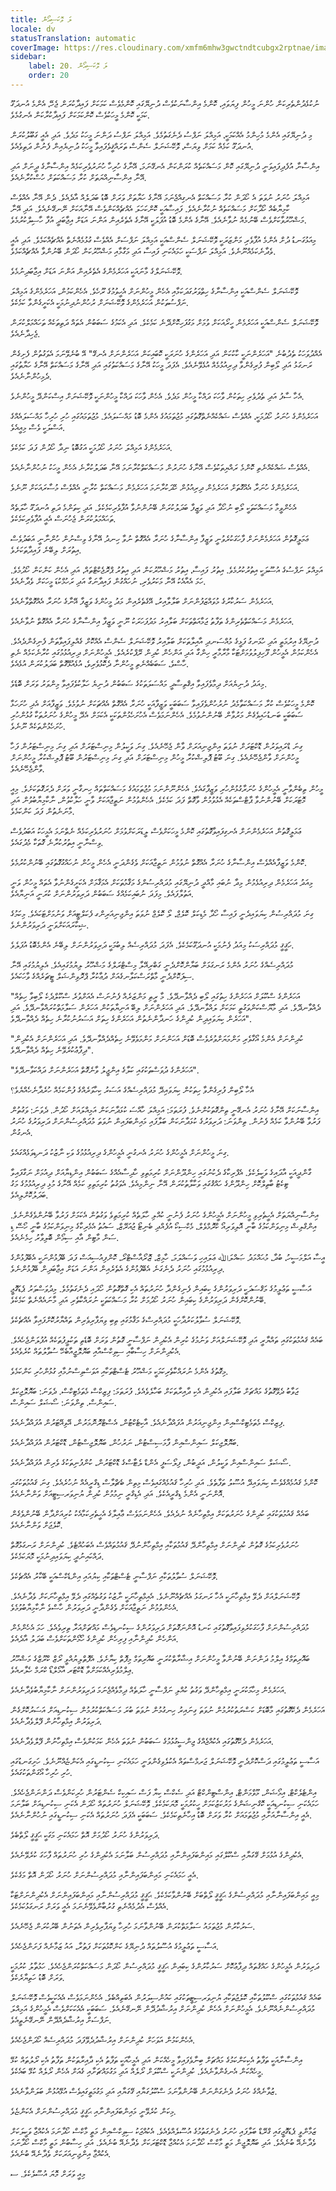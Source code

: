 ```yaml
---
title: ލަ ވޮކަސިއޯން
locale: dv
statusTranslation: automatic
coverImage: https://res.cloudinary.com/xmfm6mhw3gwctndtcubgx2rptnae/image/upload/v1740337243/small_cover_educacion_fundamental_a051170f1c.webp
sidebar:
    label: 20. ލަ ވޮކަސިއޯން
    order: 20
---
```

ނުކުޅެދުންތެރިކަން ހުންނަ މީހުން ފިޔަވައި، ކޮންމެ އިންސާނަކުވެސް ދުނިޔޭގައި ކޮންމެވެސް ކަމަކަށް ފައިދާކުރަން ޖެހޭ، އެންމެ އުނދަގޫ ކަމަކީ ކޮންމެ މީހަކުވެސް ކޮންކަމަކަށް ފައިދާކުރާކަން އެނގުމެވެ.

މި ދުނިޔޭގައި އެންމެ މުހިންމު އެއްކަމަކީ، އަމިއްލަ ނަފްސު ދެނެގަތުމެވެ. އަމިއްލަ ނަފްސު ދަންނަ މީހަކު މަދެވެ. އަދި އެއީ ގަބޫލުކުރަން އުނދަގޫ ކަމެއް ކަމަށް ވިޔަސް، ވޮކޭޝަނަލް ސެންސް ތަރައްޤީވެފައިވާ މީހަކު ދުނިޔެއިން ފެނުން ދަތިވެއެވެ.

އިންސާނާ އުފެދިފައިވަނީ ދުނިޔޭގައި ކޮން މަސައްކަތެއް ކުރަންކަން އެނގޭނަމަ، އޭނާގެ ހުރިހާ ހުނަރުވެރިކަމެއް އިންސާނާގެ ދީނަށް އަދި އޭނާ އިންސާނިއްޔަތަށް ކުރާ މަސައްކަތަށް ހުސްކުރާނެއެވެ.

އަމިއްލަ ހުނަރު ނުވަތަ އެ ހޯދަން ކުރާ މަސައްކަތް އެނގިއްޖެނަމަ އޭނާގެ ހަޔާތަށް ވަރަށް ބޮޑު ބަދަލެއް އާދެއެވެ. ދެން އޭނާ އެއްވެސް ކާމިޔާބެއް ހޯދާކަށް މަސައްކަތެއް ނުކުރާނެއެވެ. ފައިސާއަކީ ކޮންކަހަލަ އެއްޗެއްކަންވެސް އޭނާއަކަށް ނޭނގޭނެއެވެ. އަދި އޭނާ މަޝްހޫރުވާކަށްވެސް ބޭނުމެއް ނުވާނެއެވެ. އޭނާގެ އެންމެ ބޮޑު އުފަލަކީ އޭނާގެ އެތެރެއިން އަންނަ އަޑަށް އިޖާބަދީ އުފާ ހާސިލްކުރުމެވެ.

މިއަޅުގަނޑު ދުށް އެންމެ އުފާވެރި މަންޒަރަކީ ވޮކޭޝަނަލް ސެންސްއަކީ އަމިއްލަ ނަފްސަށް އެއްވެސް ގުޅުމެއްނެތް އެއްޗެއްކަމެވެ. އަދި އެއީ ވެދާނެކަމެއްނޫނެވެ. އަމިއްލަ ނަފްސަކީ ހަމައެކަނި ފައިސާ އަދި މަގާމާއި މަޝްހޫރުކަން ހޯދަން ބޭނުންވާ އެއްޗެއްކަމެވެ.

ވޮކޭޝަނަލްގެ މާނައަކީ އަހަރެމެންގެ އެތެރެއިން އަންނަ އަޑަށް އިޖާބަދިނުމެވެ.

ވޮކޭޝަނަލް ސެންސްއަކީ އިންސާނާގެ ހިތްވަރުގަދަކަމާއި އެހެން މީހުންނަށް އެހީވުމުގެ ރޫހެވެ. އެހެންކަމުން، އަހަރެމެންގެ އަމިއްލަ ނަފްސުތަކުން އަހަރެމެންގެ ވޮކޭޝަނަށް ރުހުންނުދިނުމަކީ އެކަށީގެންވާ ކަމެކެވެ.

ވޮކޭޝަނަލް ސެންސްއަކީ އަހަރެމެން ހީރޯއަކަށް ވުމަށް މަގުފަހިކޮށްދޭނެ ކަމެކެވެ. އަދި އެކަމުގެ ސަބަބުން އެތައް ދަތިތަކެއް ތަހައްމަލްކުރަން ޖެހިދާނެއެވެ.

އެއްދުވަހަކު ތެދުބުނެ "އަހަރެންނަކީ ކާކުކަން އަދި އަހަރެންގެ ހުނަރަކީ ކޮބައިކަން އަހަރެންނަށް އެނގޭ" އޭ ބުނެވޭނަމަ އެވަގުތުން ފެށިގެން ރަނގަޅު އަދި ލޯބިން ފުރިގެންވާ ދިރިއުޅުމެއް އުޅެވޭނެއެވެ. އެފަދަ މީހަކު އޭނާގެ މަސައްކަތުގައި އަދި އޭނާގެ މަސައްކަތް އޭނާގެ ހަޔާތުގައި ދެމިހުންނާނެއެވެ.

އެހާ ސާފު އަދި ތެދުވެރި ހިތަކުން ވާހަކަ ދައްކާ މީހުން މަދެވެ. އެހެން ވާހަކަ ދައްކާ މީހުންނަކީ ވޮކޭޝަނަށް އިސްކަންދޭ މީހުންނެވެ.

އަހަރެމެންގެ ހުނަރު ހޯދުމަކީ، އެއްވެސް ޝައްކެއްނެތްގޮތުގައި މުޖުތަމައުގެ އެންމެ ބޮޑު މައްސަލައެވެ. މުޖުތަމައުގައި ހުރި ހުރިހާ މައްސަލައެއްގެ އަސްލަކީ ވެސް މިއީއެވެ.

އަހަރެމެންގެ އަމިއްލަ ހުނަރު ހޯދުމަކީ އަގުބޮޑު ނިދާ ހޯދުން ފަދަ ކަމެކެވެ.

އެއްވެސް ޝައްކެއްނެތި ކޮންމެ ރައްޔިތަކުވެސް އޭނާގެ ހުނަރުން މަސައްކަތްކުރާނަމަ އޭނާ ބަދަލުކުރާނެ އެހެން މީހަކު ނުހުންނާނެއެވެ.

އަހަރެމެންގެ ހުނަރާ އެއްގޮތަށް އަހަރެމެން ދިރިއުޅުން ހޭދަކުރާނަމަ އަހަރެމެން މަސައްކަތް ކުރާނީ އެއްވެސް މުސާރައަކަށް ނޫނެވެ.

އެހެންވީމާ މަސައްކަތަކީ ލޯބި ނުހޯދާ އަދި ވަޒީފާ ބަދަލުކުރަން ބޭނުންނުވާ އުފާވެރިކަމެކެވެ. އަދި ކިތަންމެ ދަތި އުނދަގޫ ހާލަތެއް ތަޙައްމަލުކުރަން ޖެހުނަސް އެއީ އުފާވެރިކަމެކެވެ.

ޢަމަލީގޮތުން އަހަރެމެންނަށް ފާހަގަކުރެވުނީ ވަޒީފާ އިންސާނާގެ ހުނަރާ އެއްގޮތް ނުވާ ހިނދު އޭނާގެ ވިސްނުން ހުންނާނީ އަބަދުވެސް އިތުރަށް ލިބޭނެ ފައިދާތަކަށެވެ.

އަމިއްލަ ނަފްސުގެ އުސޫލަކީ އިތުރުކުރުމެވެ. އިތުރު ފައިސާ، އިތުރު މަޝްހޫރުކަން އަދި އިތުރު ޕްރޮޖެކްޓްތައް، އަދި އެހެން ކަންކަން ހޯދުމެވެ. ހަމަ އެއާއެކު އޭނާ މަކަރުވެރި، ނުހައްގުން ފައިދާނަގާ އަދި ރަހުމްކުޑަ މީހަކަށް ވެދާނެއެވެ.

އަހަރެމެން ސަރުކާރުގެ މުވައްޒަފުންނަށް ބަލާލާއިރު، އޭގެތެރެއިން މަދު މީހުންގެ ވަޒީފާ އޭނާގެ ހުނަރާ އެއްގޮތްވާނެއެވެ.

އަހަރެމެން މަސައްކަތްތެރިންގެ ތަފާތު ޖަމާއަތްތަކަށް ބަލާއިރު މަދުފަހަރަކު ނޫނީ ވަޒީފާ އިންސާނާގެ ހުނަރާ އެއްގޮތް ނުވާނެއެވެ.

ދުނިޔޭގެ އިރުމަތީ އަދި ހުޅަނގު ފަޅީގެ މުއްސަނދި އާއިލާތަކަށް ބަލާއިރު ވޮކޭޝަނަލް ސެންސް އެއްކޮށް ގެއްލިފައިވާތަން ފެނިގެންދެއެވެ. އެހެންކަމުން އެމީހުން ފޫހިފިލުވުމަށްޓަކާ މާރާމާރީ ހިންގާ އަދި އަންހެން ކުދިން ރޭޕްކުރެއެވެ. އެމީހުންނަށް ދިރިއުޅުމުގައި ކުރާނެކަމެއް ނެތި ހާސްވެ، ސަބަބެއްނެތި މީހުންނާ ދެކޮޅުވެރިވެ، އުޅެއުޅޭގޮތް ބަދަލުކުރަން އުޅެއެވެ.

މިއަދު ދުނިޔެއަށް ދިމާވެފައިވާ އިޤްތިސާދީ މައްސަލަތަކުގެ ސަބަބުން ދުނިޔެ ހަލާކުވެފައިވާ މިންވަރު ވަރަށް ބޮޑެވެ.

ކޮންމެ މީހަކުވެސް ކުރާ މަސައްކަތާމެދު ނުރުހުންވެފައިވާ ސަބަބަކީ ވަޒީފާއަކީ ހުނަރާ އެއްގޮތް އެއްޗަކަށް ނުވުމެވެ. ވަޒީފާއަށް އެދި ހުށަހަޅާ ސަބަބަކީ ބަނޑުހައިވެގެން މަރުވާން ބޭނުންނުވުމެވެ. އެހެންނަމަވެސް އެހުށަހެޅުންތަކަކީ އެކަމަށް އެދޭ މީހުންގެ ހުނަރުތަކާ ގުޅުންހުރި ހުށަހެޅުންތަކެއް ނޫނެވެ.

ގިނަ ޑްރައިވަރުން ޑޮކްޓަރަށް ނުވަތަ އިންޖިނިއަރަށް ވާން ޖެހޭނެއެވެ. ގިނަ ވަކީލުން މިނިސްޓަރަށް އަދި ގިނަ މިނިސްޓަރުން ފަހާ މީހުންނަށް ވާންޖެހޭނެއެވެ. ގިނަ ބޫޓު ޕޮލިޝްކުރާ މީހުން މިނިސްޓަރަށް އަދި ގިނަ މިނިސްޓަރުން ބޫޓު ޕޮލިޝްކުރާ މީހުންނަށް ވާންޖެހޭނެއެވެ.

މީހުން ތިބެންވާނީ އެމީހުންގެ ހުނަރާގުޅުންހުރި ވަޒީފާގައެވެ. އެހެންނޫންނަމަ މުޖުތަމައުގެ މަސައްކަތްތައް ހިނގާނީ ވަރަށް ދެރަގޮތަކަށެވެ. މިއީ މޮޓަރަކަށް ބޭނުންނުވާ ޕާޓްސްތަކެއް އެޅުވުމުން ވާގޮތް ފަދަ ކަމެކެވެ. އެހެންވުމުން ނަތީޖާއަކަށް ވާނީ ހަލާކުވުން، ނާކާމިޔާބުވުން އަދި މާނަނެތުން ފަދަ ކަންކަމެވެ.

ޢަމަލީގޮތުން އަހަރެމެންނަށް އެނގިފައިވާގޮތުގައި ކޮންމެ މީހަކަށްވެސް ލީޑަރަކަށްވުމަށް ހުނަރުވެރިކަމެއް ނެތްނަމަ އެމީހަކު އަބަދުވެސް ވިސްނާނީ އިތުރުކުރާނެ ގޮތަކާ މެދުގައެވެ.

ކޮންމެ ވަޒީފާއެއްވެސް އިންސާނާގެ ހުނަރާ އެއްގޮތް ނުވުމުން ނަތީޖާއަކަށް ވެގެންދަނީ އެހެން މީހުން ނުހައްގުގޮތުގައި ބޭނުންކުރުމެވެ.

މިއަދު އަހަރެމެން ދިރިއުޅެމުން މިދާ ނުބައި މާއްދީ ދުނިޔޭގައި މުދައްރިސުންގެ މަޤާމުތަކަށް އެމަޤާމަށް އެކަށީގެންނުވާ އެތައް މީހުން ވަނީ އަތުލާފައެވެ. މިފަދަ ނުބައިކަމެއްގެ ސަބަބުން ދަރިވަރުންނަށް ކުރަނީ އަނިޔާއެވެ.

ގިނަ މުދައްރިސުން ކިޔަވައިދެނީ ފައިސާ ހޯދާ މެޑިކަލް ކޮލެޖް، ލޯ ކޮލެޖް ނުވަތަ އިންޖިނިއަރިންގ ފެކަލްޓީއަށް ވަނުމަށްޓަކައެވެ. މިކަމުގެ ޝިކާރައަކަށްވަނީ ދަރިވަރުންނެވެ.

ހަޤީޤީ މުދައްރިސަކު މިއަދު ފެނުމަކީ އުނދަގޫކަމެކެވެ. އެފަދަ މުދައްރިސެއް ލިބުމަކީ ދަރިވަރުންނަށް ލިބޭނެ އެންމެބޮޑު އުފަލެވެ.

މުދައްރިސެއްގެ ހުނަރު އެންމެ ރަނގަޅަށް ބަޔާންކޮށްދެނީ ގަބްރިއޭލާ މިސްޓްރަލްގެ މަޝްހޫރު ލިޔުމުގައިއެވެ. އެލިޔުމުގައި އޭނާ ސިފަކޮށްދެނީ މާތްރަސްކަލާނގެއަށް ދުޢާކުރާ ޕްރޮވިންޝަލް ޓީޗަރެއްގެ ވާހަކައެވެ.

"އަހަރެންގެ ސްކޫލަށް އަހަރެންގެ ހިތުގައި ލޯބި ދެއްވާނދޭވެ. މާ ރީތި މަންޒަރެއް ފެނުނަސް އެއަށްވުރެ ސްކޫލްދެކެ ލޯބިވާ ހިތެއް ދެއްވާނދޭވެ. އަދި މާޔޫސްކަންވަގުތީ ކަމަކަށް ލައްވާނދޭވެ. އަދި އަހަރެންނަށް ލިބޭ އަނިޔާތަކުން އަހަރެން ސަލާމަތްކުރައްވާނދޭވެ. އަދި އަހަރެން ކިޔަވައިދިން ކުދިންގެ ހަނދާންނެތުން އަހަރެންގެ ހިތަށް އަސަރުނުކުރާނެ ހިތެއް ދެއްވާނދޭވެ".

"ކުދިންނަށް އެންމެ އޯގާވެރި މަންމަޔަށްވުރެވެސް ބޮޑަށް އަހަންނަށް މަންމަވެވޭނެ ހިތެއްދެއްވާނދޭވެ. އަދި އަހަރެންނަށް އެކުދިން ދިފާޢުކުރެވޭނެ ހިތެއް ދެއްވާނދޭވެ".

"އަހަރެންގެ ދުވަސްތަކުގައި ކަލާގެ އިންޖީލު ވާނެގޮތް އަހަރެންނަށް ދައްކަވާނދޭވެ".

އެހާ ލޯބިން ފުރިގެންވާ ހިތަކުން ކިޔަވައިދޭ މުދައްރިސެއްގެ އަސަރު ކިހާވަރެއްގެ ފުންކަމެއް ހުރެދާނެހެއްޔެވެ؟

އިންސާނަކަށް އޭނާގެ ހުނަރު އެނގޭނީ ތިންގޮތަކުންނެވެ. ފުރަތަމަ: އަމިއްލަ ހާއްސަ ކުޅަދާނަކަން އަމިއްލައަށް ހޯދުން. ދެވަނަ: ވަގުތުން ފަރުވާ ބޭނުންވާ ކަމެއް ފެނުން. ތިންވަނަ: ދަރިވަރުގެ ކުޅަދާނަކަން ބަލާފައި މައިންބަފައިން ނުވަތަ މުދައްރިސުންނަށް ދަރިވަރުގެ ހުނަރު އެނގުން.

ގިނަ މީހުންނަށް އެމީހުންގެ ހުނަރު އެނގުނީ އެމީހުންގެ ދިރިއުޅުމުގެ ވަކި ނާޒުކު ދަނޑިވަޅެއްގައެވެ.

ގާންދީއަކީ އާދައިގެ ވަކީލެކެވެ. އެފްރިކާގެ ދެކުނުގައި ހިންދޫންނަށް ކުރިމަތިވި ހާދިސާއެއްގެ ސަބަބުން އިންޑިޔާއަށް ދިއުމަށް ނަގާފައިވާ ޓިކެޓު ބާތިލްކޮށް ހިންދޫންގެ ހައްޤުގައި ވަކާލާތުކުރަން އޭނާ ނިންމިއެވެ. އެވަގުތު ކުރިމަތިވި ކަމެއް އޭނާގެ މުޅި ދިރިއުޅުމުގެ މަގު ބަދަލުކޮށްލިއެވެ.

އިންސާނިއްޔަތަށް އެހީތެރިވި މީހުންނަށް އެމީހުންގެ ހުނަރު ފެނުނީ ކުއްލި ހާލަތެއް ކުރިމަތިވެ ވަގުތުން އެކަމަށް ފަރުވާ ބޭނުންވެގެންނެވެ. އިންގްލިޝް މިނިވަންކަމުގެ ބާނީ އޮލިވަރިއޯ ކްރޮމްވެލް، މެކްސިކޯ އުފެއްދި ބެނިޓޯ ޖުއަރޭޒް، ސައުތު އެމެރިކާގެ މިނިވަންކަމުގެ ބާނީ ހޯސޭ ޑި ސަން މާޓިން އާއި ސިމޯން ބޮލިވާރު ހިމެނެއެވެ.

އީސާ އަލްމަސީހު، ބުދާ، މުޙައްމަދު ޞައްލަﷲ ޢަލައިހި ވަސައްލަމަ، ހާމިޒް، ޒޮރޯއާސްޓްރޯ، ކޮންފިއުސިއަސް ފަދަ ބޭފުޅުންނަކީ އެބޭފުޅުންގެ ދިރިއުޅުމުގައި ހުނަރު ދެނެގަނެ އެބޭފުޅުންގެ އެތެރެއިން އަންނަ އަޑަށް އިޖާބަދިން ބޭފުޅުންނެވެ.

އަސާސީ ތަޢުލީމުގެ މަޤްސަދަކީ ދަރިވަރުންގެ ކިބައިން ފެނިގެންދާ ހުނަރުތައް އެކި ގޮތްގޮތުން ހޯދައި ދެނެގަތުމެވެ. މިދުވަސްވަރު ޕެޑަގޮޖީ ބޭނުންކޮށްގެން ދަރިވަރުންގެ ކިބައިން ހުނަރު ހޯދުމަށް ކުރާ މަސައްކަތަކީ ނުރައްކާތެރި އަދި މާނައެއްނެތް ކަމެކެވެ.

ވޮކޭޝަނަލް ސުވާލުކަރުދާހަކީ މުދައްރިސްގެ މަޤާމުގައި ތިބި ވިޔަފާރިވެރިން ތައްޔާރުކޮށްފައިވާ އެއްޗެކެވެ.

ބައެއް ޤައުމުތަކުގައި ތައްޔާރީ އަދި ވޮކޭޝަނަލްއަށް ވަނުމުގެ ކުރިން އެކުދިން ނަފްސާނީ ގޮތުން ވަރަށް ބޮޑެތި ތަކުލީފުތަކެއް އުފުލަންޖެހެއެވެ. އެކުދިންނަށް ހިސާބާއި ސިވިކްސްއާއި ބަޔޮލޮޖީއާބެހޭ ސުވާލުތައް ކުރެވެއެވެ.

މިގޮތުގެ އެންމެ ނުރައްކާތެރިކަމަކީ މަޝްހޫރު ޓެސްޓްތަކާއި އަވަސްވިސްނުމާއި ގުޅުންހުރި ކަންކަމެވެ.

ޖަވާބު ދެވޭގޮތުގެ މައްޗަށް ބަލާފައި އެކުދިން އެކި ދާއިރާތަކަށް ބަހާލެވެއެވެ. ފުރަތަމަ: ފިޒިކްސް މެތަމެޓިކްސް. ދެވަނަ: ބަޔޮލޮޖިކަލް ސައިންސް. ތިންވަނަ: ސޯޝަލް ސައިންސް.

ފިޒިކްސް މެތަމެޓިކްސްއިން އިންޖިނިއަރުން އުފައްދާނެއެވެ. އާކިޓެކްޓުން، އެސްޓްރޮނޮމަރުން، އޭވިއޭޓަރުން އުފައްދާނެއެވެ.

ބަޔޮލޮޖިކަލް ސައިންސްއިން ފާމަސިސްޓުން، ނަރުހުން، ބަޔޮލޮޖިސްޓުން، ޑޮކްޓަރުން އުފައްދާނެއެވެ.

ސޯޝަލް ސައިންސްއިން ވަކީލުން، އަދީބުން، ފިލޯސަފީ އެންޑް ލެޓާސްގެ ޑޮކްޓަރުން، ކުންފުނިތަކުގެ ވެރިން އުފައްދާނެއެވެ.

ކޮންމެ ޤައުމެއްގެވެސް ކިޔަވައިދޭ އުސޫލު ތަފާތެވެ. އަދި ހުރިހާ ޤައުމެއްގައިވެސް މިތިން ބެޗްލާސް ޑިގްރީއެއް ނުހުރެއެވެ. ގިނަ ޤައުމުތަކުގައި އޮންނަނީ އެންމެ ޑިގްރީއެކެވެ. އަދި އެޑިގްރީ ނިމުމުން ކުދިން ޔުނިވަރސިޓީއަށް ވަންނާނެއެވެ.

ބައެއް ޤައުމުތަކުގައި ކުދިންގެ ހުނަރުތަކަށް އިމްތިހާނެއް ނުދެއެވެ. އެހެންނަމަވެސް ޢާއިލާގެ އެހީތެރިކަމާއެކު ކުރިއަށްދާން ބޭނުންވެގެން ކޮލެޖަށް ވަންނާނެއެވެ.

ހުނަރުވެރިކަމުގެ ގޮތުން ކުދިންނަށް އިމްތިހާންދޭ ޤައުމުތަކާއި އިމްތިހާންނުދޭ ޤައުމުތައްވެސް އެބަހުއްޓެވެ. ކުދިންނަށް ރަނގަޅުގޮތް ދައްކައިނުދީ ކިޔަވައިދިނުމަކީ މޮޔަކަމެކެވެ.

ވޮކޭޝަނަލް ސުވާލުތަކާއި ނަފްސާނީ ޓެސްޓްތަކާއި ކިޔުއައި އިންޑެކްސްއަކީ ބޭކާރު އެއްޗެކެވެ.

ވޮކޭޝަނަލްއަށް ދެވޭ އިމްތިހާނަކީ އެހާ ރަނގަޅު އެއްޗެއްނޫނެވެ. އެއިމްތިހާނަކީ ނާޒުކު ވަގުތެއްގައި ދެވޭ އިމްތިހާނަކަށް ވެދާނެއެވެ. އެހެންވުމުން ނަތީޖާއަކަށް ވެގެންދާނީ ދަރިވަރުން ހާސްވެ ނާކާމިޔާބުވުމެވެ.

މުދައްރިސުންނަށް ފާހަގަކުރެވިފައިވާގޮތުގައި ކަނޑު އޮންނަގޮތަށް ދަރިވަރުންގެ ސިކުނޑިވެސް މައްޗަށްއަރާ ތިރިވެއެވެ. ހަމަ އެހެންމެން އަންހެން ކުދިންނާއި ފިރިހެން ކުދިންގެ ހޯމޯންތަކަށްވެސް ބަދަލު އާދެއެވެ.

ބައޮރިތަމްގެ އިލްމު ދަންނަން ބޭނުންވާ މީހުންނަށް އިޝާރާތްކުރަނީ ބައޮރިތަމް މިފޮތް ކިޔާށެވެ. އެފޮތްލިޔުއްވީ ރޯޒް ކްރޫޒްގެ މަޝްހޫރު ޢިލްމުވެރިއެއްކަމަށްވާ ޑޮކްޓަރ އާމޯލްޑޯ ކްރަމް ހެލާރއެވެ.

އަހަރެމެން މިހާމަކުރަނީ އިމްތިހާންދޭ ވަގުތު ކުއްލި ނަފްސާނީ ހާލަތެއް ދިމާވެއްޖެނަމަ ދަރިވަރުންނަށް ނާކާމިޔާބުވެދާނެއެވެ.

އަހަރެމެން ދެކޭގޮތުގައި މާބޮޑަށް ކަސްރަތުކުރުމުން ނުވަތަ ގިނައިރު ހިނގުމުން ނުވަތަ ބުރަ މަސައްކަތްކުރުމުން ސިކުނޑިއަށް އަސަރުކޮށްގެން ދަރިވަރުން އިމްތިހާނުން ފޭލްވެދާނެއެވެ.

އަހަރެމެން ދެކޭގޮތުގައި އެކުއްޖެއްގެ ޖިންސީގުޅުމުގެ ސަބަބުން ނުވަތަ އެހެން ކަމަކުންވެސް އިމްތިހާނުން ފޭލްވެދާނެއެވެ.

އަސާސީ ތަޢުލީމުގައި ދަސްކޮށްދެނީ ވޮކޭޝަނަލް ޖަރމްސްތައް އެކުލެވިގެންވަނީ ހަމައެކަނި ސިކުނޑީގައި އެކަންޏެއްނޫނެވެ. ހަށިގަނޑުގައި ހުރި ހުރިހާ އޯގަންތަކުގައެވެ.

އިންޓެލެކްޓް، އިމޯޝަން، މޫވްމަންޓް، އިންސްޓިންކްޓް އަދި ސެކްސް ކިޔާ ފަސް ސައިކިކް ސެންޓަރުން ހުރިކަންވެސް ދަންނަންޖެހެއެވެ. ހަމައެކަނި ސިކުނޑިއަކީ ކޮގްނިޝަންގެ މަރުކަޒުކަމަށް ހީކުރުމަކީ މޮޔަކަމެކެވެ. ވޮކޭޝަނަލް ހުނަރުތައް ހޯދަން އެކަނި ސިކުނޑިއަށް ބަލާނަމަ އެއީ އިންސާނާއަށާއި މުޖުތަމައަށް ކުރާ ވަރަށް ބޮޑު އިހާނެތިކަމެކެވެ. ސަބަބަކީ އެފަދަ ހުނަރުތައް އެކަނި ސިކުނޑީގައި ނުހުންނާނެއެވެ.

ދަރިވަރުންގެ ހުނަރު ހޯދުމަށް އޮތް ހަމައެކަނި މަގަކީ ޙަޤީޤީ ލޯތްބެވެ.

އެކުދިންގެ އުޅުމަށް ގޭގަޔާއި ސްކޫލްގައި މައިންބަފައިންނާއި މުދައްރިސުން ބަލާނަމަ އެކުދިންގެ ހުރި ހުނަރުތައް ފާހަގަ ކުރެވޭނެއެވެ.

އެއީ ހަމައެކަނި މައިންބަފައިންނާއި މުދައްރިސުންނަށް ހުނަރު ހޯދަން އޮތް މަގެކެވެ.

މިއީ މައިންބަފައިންނާއި މުދައްރިސުންގެ ޙަޤީޤީ ލޯތްބަށް ބޭނުންވާކަމެކެވެ. ޙަޤީޤީ މުދައްރިސުންނާއި މައިންބަފައިންނަށް އެކުދިންނަށްޓަކާ އެއްވެސް އެދުމެއްނެތި ގުރުބާންވެވޭނެނަމަ އެއީ ވަރަށް ރަނގަޅުކަމެކެވެ.

ސަރުކާރުން މުޖުތަމައު ސަލާމަތްކުރަން ބޭނުންވާނަމަ ހުރިހާ ވިޔަފާރިވެރިން އެތަނުން ބޭރުކުރަން ޖެހޭނެއެވެ.

އަސާސީ ތަޢުލީމުގެ އުސޫލުތައް ދުނިޔޭގެ ކަންކޮޅުތަކަށް ފަތުރާ، އައު ޒަމާނެއް ފަށަންޖެހެއެވެ.

ދަރިވަރުން އެމީހުންގެ ހައްޤުތައް ދިފާޢުކޮށް ސަރުކާރުންގެ ކިބައިން ޙަޤީޤީ މުދައްރިސުން ހޯދަން މަސައްކަތްކުރަންޖެހެއެވެ. ހަޅުތާލު ކުރުމަކީ ވަރަށް ބޮޑު ހަތިޔާރެކެވެ.

ބައެއް ޤައުމުތަކުގައި ސްކޫލުތަކާއި ކޮލެޖުތަކާއި ޔުނިވަރސިޓީތަކުގައި ކައުންސިލަރުން އެބަތިއްބެވެ. އެހެންނަމަވެސް އެއެކަކީވެސް ވޮކޭޝަނަލް މުދައްރިސުންނެއްނޫނެވެ. އެމީހުންނަށް އެހެން ކުދިންނަށް އިރުޝާދުދޭން ނޭނގޭނެއެވެ. ސަބަބަކީ އެއެކަކަށްވެސް އެމީހުންގެ އަމިއްލަ ނަފްސަށް އިރުޝާދެއްދޭން ނޭނގޭނެތީއެވެ.

އެހެންކަމުން އަވަހަށް ކުދިންނަށް އިރުޝާދުދެވޭފަދަ މުދައްރިސެއް ހޯދަންޖެހެއެވެ.

އިންސާނާއަކީ ތަފާތު އެކިކަންކަމުގެ މައްޗަށް ބިނާވެފައިވާ މީހެއްކަން އަދި އެމީހާއަކީ ތަފާތު އެކި ދާއިރާތަކުން ތަފާތު އެކި ރޯލުތައް ކުޅޭ މީހެއްކަން އެނގެންވާނެއެވެ. ކުދިންނަކީ ސްކޫލަށް ރޯލެއް އަދި މަގުމައްޗަށާއި ގެއަށް އެހެން ރޯލެއް ކުޅޭ ބައެކެވެ.

ޒުވާނެއްގެ ހުނަރު ދެނެގަންނަން ބޭނުންވާނަމަ ސްކޫލުގަޔާއި ގޭގަޔާއި އަދި މަގުމަތީގައިވެސް އުޅޭއުޅުން ބަލަންވާނެއެވެ.

މިކަން ކުރެވޭނީ މައިންބަފައިންނާއި ޙަޤީޤީ މުދައްރިސުންނަށް އެކަންޏެވެ.

ޒަމާންވީ ޕެޑަގޮޖީގައި ގްރޭޑް ބަލާފައި ހުނަރު ދެނެގަތުމުގެ އުސޫލެއްވެއެވެ. އެކުއްޖަކު ސިވިކްސްއިން މަތީ މާކްސް ހޯދާނަމަ އެކުއްޖާ ވަކީލަކަށް ވެދާނެއޭ ބުނެއެވެ. އަދި ބަޔޮލޮޖީން މަތީ މާކްސް ހޯދާނަމަ އެކުއްޖާ ޑޮކްޓަރަކަށް ވެދާނެއޭ ބުނެއެވެ. އަދި ހިސާބުން މަތީ މާކްސް ހޯދާނަމަ އެކުއްޖާ އިންޖިނިއަރަކަށް ވެދާނެއޭ ބުނެއެވެ.

މިއީ ވަރަށް މޮޔަ އުސޫލެކެވެ. ސ
